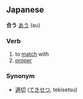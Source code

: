 == Japanese ==                                          

'''合う''' [[あう]] (au)

===Verb===
# to [[match]] with
# [[proper]]

===Synonym===
* [[適切]] ([[てきせつ]], tekisetsu)